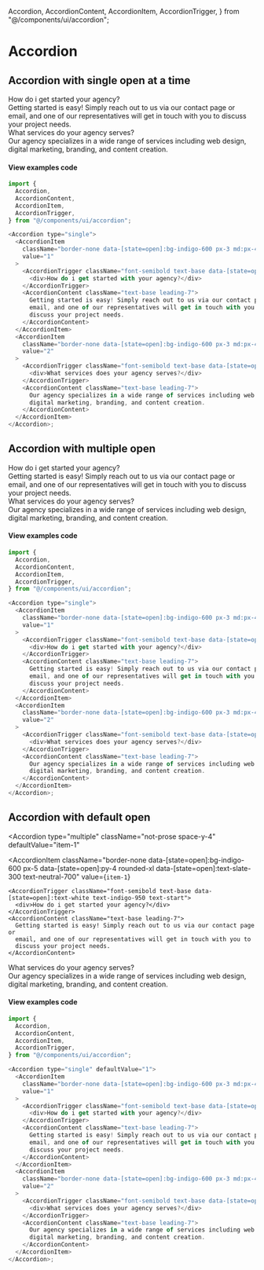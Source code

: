   Accordion,
  AccordionContent,
  AccordionItem,
  AccordionTrigger,
} from "@/components/ui/accordion";

# Accordion

## Accordion with single open at a time

<Accordion type="single" className="not-prose">
  <AccordionItem
    className="border-none data-[state=open]:bg-indigo-600 px-5 data-[state=open]:py-4 rounded-xl data-[state=open]:text-slate-300  text-neutral-700"
    value={`item-1`}
  >
    <AccordionTrigger className="font-semibold text-base data-[state=open]:text-white text-indigo-950 text-start">
      <div>How do i get started your agency?</div>
    </AccordionTrigger>
    <AccordionContent className="text-base leading-7">
      Getting started is easy! Simply reach out to us via our contact page or
      email, and one of our representatives will get in touch with you to
      discuss your project needs.
    </AccordionContent>
  </AccordionItem>
  <AccordionItem
    className="border-none data-[state=open]:bg-indigo-600 px-5 data-[state=open]:py-4  rounded-xl data-[state=open]:text-slate-300  text-neutral-700"
    value={`item-2`}
  >
    <AccordionTrigger className="font-semibold text-base data-[state=open]:text-white text-indigo-950 text-start">
      <div>What services do your agency serves?</div>
    </AccordionTrigger>
    <AccordionContent className="text-base leading-7">
      Our agency specializes in a wide range of services including web design,
      digital marketing, branding, and content creation.
    </AccordionContent>
  </AccordionItem>
</Accordion>

#### View examples code

```js
import {
  Accordion,
  AccordionContent,
  AccordionItem,
  AccordionTrigger,
} from "@/components/ui/accordion";

<Accordion type="single">
  <AccordionItem
    className="border-none data-[state=open]:bg-indigo-600 px-3 md:px-4 rounded-xl data-[state=open]:text-slate-300  text-neutral-700"
    value="1"
  >
    <AccordionTrigger className="font-semibold text-base data-[state=open]:text-white text-indigo-950 text-start">
      <div>How do i get started with your agency?</div>
    </AccordionTrigger>
    <AccordionContent className="text-base leading-7">
      Getting started is easy! Simply reach out to us via our contact page or
      email, and one of our representatives will get in touch with you to
      discuss your project needs.
    </AccordionContent>
  </AccordionItem>
  <AccordionItem
    className="border-none data-[state=open]:bg-indigo-600 px-3 md:px-4 rounded-xl data-[state=open]:text-slate-300  text-neutral-700"
    value="2"
  >
    <AccordionTrigger className="font-semibold text-base data-[state=open]:text-white text-indigo-950 text-start">
      <div>What services does your agency serves?</div>
    </AccordionTrigger>
    <AccordionContent className="text-base leading-7">
      Our agency specializes in a wide range of services including web design,
      digital marketing, branding, and content creation.
    </AccordionContent>
  </AccordionItem>
</Accordion>;
```

## Accordion with multiple open

<Accordion type="multiple" className="not-prose space-y-4">
  <AccordionItem
    className="border-none data-[state=open]:bg-indigo-600 px-5 data-[state=open]:py-4 rounded-xl data-[state=open]:text-slate-300  text-neutral-700"
    value={`item-1`}
  >
    <AccordionTrigger className="font-semibold text-base data-[state=open]:text-white text-indigo-950 text-start">
      <div>How do i get started your agency?</div>
    </AccordionTrigger>
    <AccordionContent className="text-base leading-7">
      Getting started is easy! Simply reach out to us via our contact page or
      email, and one of our representatives will get in touch with you to
      discuss your project needs.
    </AccordionContent>
  </AccordionItem>
  <AccordionItem
    className="border-none data-[state=open]:bg-indigo-600 px-5 data-[state=open]:py-4  rounded-xl data-[state=open]:text-slate-300  text-neutral-700"
    value={`item-2`}
  >
    <AccordionTrigger className="font-semibold text-base data-[state=open]:text-white text-indigo-950 text-start">
      <div>What services do your agency serves?</div>
    </AccordionTrigger>
    <AccordionContent className="text-base leading-7">
      Our agency specializes in a wide range of services including web design,
      digital marketing, branding, and content creation.
    </AccordionContent>
  </AccordionItem>
</Accordion>

#### View examples code

```js
import {
  Accordion,
  AccordionContent,
  AccordionItem,
  AccordionTrigger,
} from "@/components/ui/accordion";

<Accordion type="single">
  <AccordionItem
    className="border-none data-[state=open]:bg-indigo-600 px-3 md:px-4 rounded-xl data-[state=open]:text-slate-300  text-neutral-700"
    value="1"
  >
    <AccordionTrigger className="font-semibold text-base data-[state=open]:text-white text-indigo-950 text-start">
      <div>How do i get started with your agency?</div>
    </AccordionTrigger>
    <AccordionContent className="text-base leading-7">
      Getting started is easy! Simply reach out to us via our contact page or
      email, and one of our representatives will get in touch with you to
      discuss your project needs.
    </AccordionContent>
  </AccordionItem>
  <AccordionItem
    className="border-none data-[state=open]:bg-indigo-600 px-3 md:px-4 rounded-xl data-[state=open]:text-slate-300  text-neutral-700"
    value="2"
  >
    <AccordionTrigger className="font-semibold text-base data-[state=open]:text-white text-indigo-950 text-start">
      <div>What services does your agency serves?</div>
    </AccordionTrigger>
    <AccordionContent className="text-base leading-7">
      Our agency specializes in a wide range of services including web design,
      digital marketing, branding, and content creation.
    </AccordionContent>
  </AccordionItem>
</Accordion>;
```

## Accordion with default open

<Accordion
  type="multiple"
  className="not-prose space-y-4"
  defaultValue="item-1"
>
  <AccordionItem
    className="border-none data-[state=open]:bg-indigo-600 px-5 data-[state=open]:py-4 rounded-xl data-[state=open]:text-slate-300  text-neutral-700"
    value={`item-1`}
  >
    <AccordionTrigger className="font-semibold text-base data-[state=open]:text-white text-indigo-950 text-start">
      <div>How do i get started your agency?</div>
    </AccordionTrigger>
    <AccordionContent className="text-base leading-7">
      Getting started is easy! Simply reach out to us via our contact page or
      email, and one of our representatives will get in touch with you to
      discuss your project needs.
    </AccordionContent>
  </AccordionItem>
  <AccordionItem
    className="border-none data-[state=open]:bg-indigo-600 px-5 data-[state=open]:py-4  rounded-xl data-[state=open]:text-slate-300  text-neutral-700"
    value={`item-2`}
  >
    <AccordionTrigger className="font-semibold text-base data-[state=open]:text-white text-indigo-950 text-start">
      <div>What services do your agency serves?</div>
    </AccordionTrigger>
    <AccordionContent className="text-base leading-7">
      Our agency specializes in a wide range of services including web design,
      digital marketing, branding, and content creation.
    </AccordionContent>
  </AccordionItem>
</Accordion>

#### View examples code

```js
import {
  Accordion,
  AccordionContent,
  AccordionItem,
  AccordionTrigger,
} from "@/components/ui/accordion";

<Accordion type="single" defaultValue="1">
  <AccordionItem
    className="border-none data-[state=open]:bg-indigo-600 px-3 md:px-4 rounded-xl data-[state=open]:text-slate-300  text-neutral-700"
    value="1"
  >
    <AccordionTrigger className="font-semibold text-base data-[state=open]:text-white text-indigo-950 text-start">
      <div>How do i get started with your agency?</div>
    </AccordionTrigger>
    <AccordionContent className="text-base leading-7">
      Getting started is easy! Simply reach out to us via our contact page or
      email, and one of our representatives will get in touch with you to
      discuss your project needs.
    </AccordionContent>
  </AccordionItem>
  <AccordionItem
    className="border-none data-[state=open]:bg-indigo-600 px-3 md:px-4 rounded-xl data-[state=open]:text-slate-300  text-neutral-700"
    value="2"
  >
    <AccordionTrigger className="font-semibold text-base data-[state=open]:text-white text-indigo-950 text-start">
      <div>What services does your agency serves?</div>
    </AccordionTrigger>
    <AccordionContent className="text-base leading-7">
      Our agency specializes in a wide range of services including web design,
      digital marketing, branding, and content creation.
    </AccordionContent>
  </AccordionItem>
</Accordion>;
```
